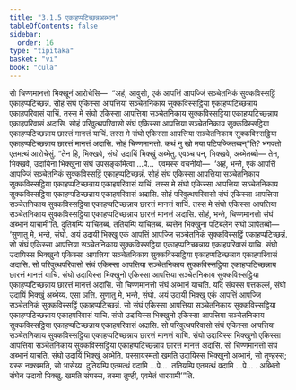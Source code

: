 ```yaml
---
title: "3.1.5 एकाहप्पटिच्छन्नअब्भान"
tableOfContents: false
sidebar:
  order: 16
type: "tipitaka"
basket: "vi"
book: "cula"
---
```



<DynamicBreadcrumb />

<Division number="106" book="cula">

<Paragraph number="526" book="cula">
सो चिण्णमानत्तो भिक्खूनं आरोचेसि—  “अहं, आवुसो, एकं आपत्तिं आपज्जिं सञ्चेतनिकं सुक्कविस्सट्ठिं एकाहप्पटिच्छन्नं. सोहं संघं एकिस्सा आपत्तिया सञ्चेतनिकाय सुक्कविस्सट्ठिया एकाहप्पटिच्छन्नाय एकाहपरिवासं याचिं. तस्स मे संघो एकिस्सा आपत्तिया सञ्चेतनिकाय सुक्कविस्सट्ठिया एकाहप्पटिच्छन्नाय एकाहपरिवासं अदासि. सोहं परिवुत्थपरिवासो संघं एकिस्सा आपत्तिया सञ्चेतनिकाय सुक्कविस्सट्ठिया एकाहप्पटिच्छन्नाय छारत्तं मानत्तं याचिं. तस्स मे संघो एकिस्सा आपत्तिया सञ्चेतनिकाय सुक्कविस्सट्ठिया एकाहप्पटिच्छन्नाय छारत्तं मानत्तं अदासि. सोहं चिण्णमानत्तो. कथं नु खो मया पटिपज्जितब्बन्”ति? भगवतो एतमत्थं आरोचेसुं. “तेन हि, भिक्खवे, संघो उदायिं भिक्खुं अब्भेतु. एवञ्च पन, भिक्खवे, अब्भेतब्बो—
</Paragraph>

<Paragraph number="527" book="cula">
तेन, भिक्खवे, उदायिना भिक्खुना संघं उपसङ्कमित्वा …पे…  एवमस्स वचनीयो—  ‘अहं, भन्ते, एकं आपत्तिं आपज्जिं सञ्चेतनिकं सुक्कविस्सट्ठिं एकाहप्पटिच्छन्नं. सोहं संघं एकिस्सा आपत्तिया सञ्चेतनिकाय सुक्कविस्सट्ठिया एकाहप्पटिच्छन्नाय एकाहपरिवासं याचिं. तस्स मे संघो एकिस्सा आपत्तिया सञ्चेतनिकाय सुक्कविस्सट्ठिया एकाहप्पटिच्छन्नाय एकाहपरिवासं अदासि. सोहं परिवुत्थपरिवासो संघं एकिस्सा आपत्तिया सञ्चेतनिकाय सुक्कविस्सट्ठिया एकाहप्पटिच्छन्नाय छारत्तं मानत्तं याचिं. तस्स मे संघो एकिस्सा आपत्तिया सञ्चेतनिकाय सुक्कविस्सट्ठिया एकाहप्पटिच्छन्नाय छारत्तं मानत्तं अदासि. सोहं, भन्ते, चिण्णमानत्तो संघं अब्भानं याचामी’ति. दुतियम्पि याचितब्बं. ततियम्पि याचितब्बं. ब्यत्तेन भिक्खुना पटिबलेन संघो ञापेतब्बो—
</Paragraph>

</Division>
<Division number="107" book="cula">

<Paragraph number="528" book="cula">
‘सुणातु मे, भन्ते, संघो. अयं उदायी भिक्खु एकं आपत्तिं आपज्जि सञ्चेतनिकं सुक्कविस्सट्ठिं एकाहप्पटिच्छन्नं. सो संघं एकिस्सा आपत्तिया सञ्चेतनिकाय सुक्कविस्सट्ठिया एकाहप्पटिच्छन्नाय एकाहपरिवासं याचि. संघो उदायिस्स भिक्खुनो एकिस्सा आपत्तिया सञ्चेतनिकाय सुक्कविस्सट्ठिया एकाहप्पटिच्छन्नाय एकाहपरिवासं अदासि. सो परिवुत्थपरिवासो संघं एकिस्सा आपत्तिया सञ्चेतनिकाय सुक्कविस्सट्ठिया एकाहप्पटिच्छन्नाय छारत्तं मानत्तं याचि. संघो उदायिस्स भिक्खुनो एकिस्सा आपत्तिया सञ्चेतनिकाय सुक्कविस्सट्ठिया एकाहप्पटिच्छन्नाय छारत्तं मानत्तं अदासि. सो चिण्णमानत्तो संघं अब्भानं याचति. यदि संघस्स पत्तकल्लं, संघो उदायिं भिक्खुं अब्भेय्य. एसा ञत्ति.
</Paragraph>

<Paragraph number="529" book="cula">
सुणातु मे, भन्ते, संघो. अयं उदायी भिक्खु एकं आपत्तिं आपज्जि सञ्चेतनिकं सुक्कविस्सट्ठिं एकाहप्पटिच्छन्नं. सो संघं एकिस्सा आपत्तिया सञ्चेतनिकाय सुक्कविस्सट्ठिया एकाहप्पटिच्छन्नाय एकाहपरिवासं याचि. संघो उदायिस्स भिक्खुनो एकिस्सा आपत्तिया सञ्चेतनिकाय सुक्कविस्सट्ठिया एकाहप्पटिच्छन्नाय एकाहपरिवासं अदासि. सो परिवुत्थपरिवासो संघं एकिस्सा आपत्तिया सञ्चेतनिकाय सुक्कविस्सट्ठिया एकाहप्पटिच्छन्नाय छारत्तं मानत्तं याचि. संघो उदायिस्स भिक्खुनो एकिस्सा आपत्तिया सञ्चेतनिकाय सुक्कविस्सट्ठिया एकाहप्पटिच्छन्नाय छारत्तं मानत्तं अदासि. सो चिण्णमानत्तो संघं अब्भानं याचति. संघो उदायिं भिक्खुं अब्भेति. यस्सायस्मतो खमति उदायिस्स भिक्खुनो अब्भानं, सो तुण्हस्स; यस्स नक्खमति, सो भासेय्य.
</Paragraph>

<Paragraph number="530" book="cula">
दुतियम्पि एतमत्थं वदामि …पे…  ततियम्पि एतमत्थं वदामि …पे… .
</Paragraph>

<Paragraph number="531" book="cula">
अब्भितो संघेन उदायी भिक्खु. खमति संघस्स, तस्मा तुण्ही, एवमेतं धारयामी’”ति.
</Paragraph>
</Division>